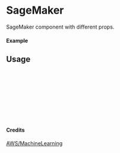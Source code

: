 
<Meta of={SageMaker} title="AWS/MachineLearning/SageMaker" />

# SageMaker

SageMaker component with different props.

#### Example

<Canvas of={SageMaker.Primary} />

## Usage

```ts
import { SageMaker } from "yadl-ui";

const Example = () => {
  return (
      <SageMaker />
  );
};

export default Example;
```

#### Credits
[AWS/MachineLearning](https://aws-icons.com/)
